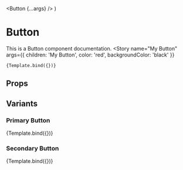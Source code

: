 
<Meta
  title="MDX/Components/Button"
  component={Button}  
/>


  <Button {...args} />
)

# Button

This is a Button component documentation.
<Canvas>
  <Story
    name="My Button"
    args={{
      children: 'My Button',
      color: 'red',
      backgroundColor: 'black'
    }}
  >
    {Template.bind({})}
  </Story>
</Canvas>

## Props

<ArgsTable
  story="My Button"
/>

## Variants

### Primary Button

<Canvas>
  <Story
    name="Primary Button"
    args={{
      children: 'Primary Button'
    }}
  >
    {Template.bind({})}
  </Story>
</Canvas>

### Secondary Button

<Canvas>
  <Story
    name="Secondary Button"
    args={{
      variant: 'outline',
      children: 'Secondary Button'
    }}
  >
    {Template.bind({})}
  </Story>
</Canvas>


